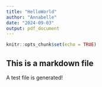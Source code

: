 ```yaml
---
title: "HelloWorld"
author: "Annabelle"
date: "2024-09-03"
output: pdf_document
---
```


```r
knitr::opts_chunk$set(echo = TRUE)
```

## This is a markdown file

A test file is generated!

